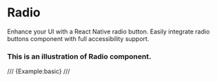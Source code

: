 # Radio

Enhance your UI with a React Native radio button. Easily integrate radio buttons component with full accessibility support.

### This is an illustration of Radio component.
/// {Example:basic} ///